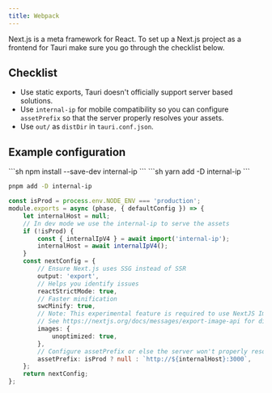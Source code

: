 ```yaml
---
title: Webpack
---
```



Next.js is a meta framework for React. To set up a Next.js project as a frontend for Tauri make sure you go through the checklist below.

## Checklist

- Use static exports, Tauri doesn't officially support server based solutions.
- Use `internal-ip` for mobile compatibility so you can configure `assetPrefix` so that the server properly resolves your assets.
- Use `out/` as `distDir` in `tauri.conf.json`.

## Example configuration

<Tabs>
<TabItem label="npm">
```sh
npm install --save-dev internal-ip
```
</TabItem>
<TabItem label="yarn">
```sh
yarn add -D internal-ip
```
</TabItem>
<TabItem label="pnpm">

```sh
pnpm add -D internal-ip
```

</TabItem>
</Tabs>

```ts
const isProd = process.env.NODE_ENV === 'production';
module.exports = async (phase, { defaultConfig }) => {
	let internalHost = null;
	// In dev mode we use the internal-ip to serve the assets
	if (!isProd) {
		const { internalIpV4 } = await import('internal-ip');
		internalHost = await internalIpV4();
	}
	const nextConfig = {
		// Ensure Next.js uses SSG instead of SSR
		output: 'export',
		// Helps you identify issues
		reactStrictMode: true,
		// Faster minification
		swcMinify: true,
		// Note: This experimental feature is required to use NextJS Image in SSG mode.
		// See https://nextjs.org/docs/messages/export-image-api for different workarounds.
		images: {
			unoptimized: true,
		},
		// Configure assetPrefix or else the server won't properly resolve your assets.
		assetPrefix: isProd ? null : `http://${internalHost}:3000`,
	};
	return nextConfig;
};
```
